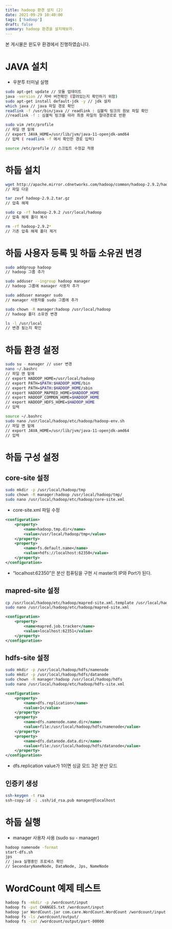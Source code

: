 ```yaml
---
title: hadoop 환경 설치 (2)
date: 2021-09-29 10:40:00
tags: ['hadoop']
draft: false
summary: hadoop 환경을 설치해보자.
---
```


본 게시물은 윈도우 환경에서 진행하였습니다.

# JAVA 설치

- 우분투 터미널 실행

```bash
sudo apt-get update // 모듈 업데이트
java -version // 자바 버전확인 (깔려있는지 확인하기 위함)
sudo apt-get install default-jdk -y // jdk 설차
which java // java 파일 경로 확인
readlink -f /usr/bin/java // readlink : 심볼릭 링크의 원보 파일 확인
//readlink -f : 심볼릭 링크를 따라 최종 파일의 절대경로로 반환

sudo vim /etc/profile
// 파일 맨 밑에
// export JAVA_HOME=/usr/lib/jvm/java-11-openjdk-amd64
// 입력 ( readlink -f 에서 확인한 경로 입력)

source /etc/profile // 스크립트 수정값 적용
```

# 하둡 설치

```bash
wget http://apache.mirror.cdnetworks.com/hadoop/common/hadoop-2.9.2/hadoop-2.9.2.tar.gz
// 파일 다운

tar zxvf hadoop-2.9.2.tar.gz
// 압축 해제

sudo cp -rf hadoop-2.9.2 /usr/local/hadoop
// 압축 해제 폴더 복사

rm -rf hadoop-2.9.2*
// 기존 압축 해제 폴더 제거
```

# 하둡 사용자 등록 및 하둡 소유권 변경

```bash
sudo addgroup hadoop
// hadoop 그룹 추가

sudo adduser --ingroup hadoop manager
// hadoop 그룹에 manager 사용자 추가

sudo adduser manager sudo
// manager 사용자를 sudo 그룹에 추가

sudo chown -R manager:hadoop /usr/local/hadoop
// hadoop 폴더 소유권 변경

ls -l /usr/local
// 변경 됬는지 확인
```

# 하둡 환경 설정

```bash
sudo su - manager // user 변경
nano ~/.bashrc
// 파일 맨 밑에
// export HADOOP_HOME=/usr/local/hadoop
// export PATH=$PATH:$HADOOP_HOME/bin
// export PATH=$PATH:$HADOOP_HOME/sbin
// export HADOOP_MAPRED_HOME=$HADOOP_HOME
// export HADOOP_COMMON_HOME=$HADOOP_HOME
// export HADOOP_HDFS_HOME=$HADOOP_HOME
// 입력

source ~/.bashrc
sudo nano /usr/local/hadoop/etc/hadoop/hadoop-env.sh
// 파일 맨 밑에
// export JAVA_HOME=/usr/lib/jvm/java-11-openjdk-amd64
// 입력
```

# 하둡 구성 설정

## core-site 설정

```bash
sudo mkdir -p /usr/local/hadoop/tmp
sudo chown -R manager:hadoop /usr/local/hadoop/tmp/
sudo nano /usr/local/hadoop/etc/hadoop/core-site.xml
```

- core-site.xml 파일 수정

```xml
<configuration>
    <property>
        <name>hadoop.tmp.dir</name>
        <value>/usr/local/hadoop/tmp</value>
    </property>
    <property>
        <name>fs.default.name</name>
        <value>hdfs://localhost:62350</value>
    </property>
</configuration>
```

- “localhost:62350”은 분산 컴퓨팅을 구현 시 master의 IP와 Port가 된다.

## mapred-site 설정

```bash
cp /usr/local/hadoop/etc/hadoop/mapred-site.xml.template /usr/local/hadoop/etc/hadoop/mapredsite.xml
sudo nano /usr/local/hadoop/etc/hadoop/mapred-site.xml
```

```xml
<configuration>
    <property>
        <name>mapred.job.tracker</name>
        <value>localhost:62351</value>
    </property>
</configuration>
```

## hdfs-site 설정

```bash
sudo mkdir -p /usr/local/hadoop/hdfs/namenode
sudo mkdir -p /usr/local/hadoop/hdfs/datanode
sudo chown -R manager:hadoop /usr/local/hadoop/hdfs
sudo nano /usr/local/hadoop/etc/hadoop/hdfs-site.xml
```

```xml
<configuration>
    <property>
        <name>dfs.replication</name>
        <value>1</value>
    </property>
    <property>
        <name>dfs.namenode.name.dir</name>
        <value>file:/usr/local/hadoop/hdfs/namenode</value>
    </property>
    <property>
        <name>dfs.datanode.data.dir</name>
        <value>file:/usr/local/hadoop/hdfs/datanode</value>
    </property>
</configuration>
```

- dfs.replication value가 1이면 싱글 모드 3은 분산 모드

## 인증키 생성

```bash
ssh-keygen -t rsa
ssh-copy-id -i .ssh/id_rsa.pub manager@localhost
```

# 하둡 실행

- manager 사용자 사용 (sudo su - manager)

```bash
hadoop namenode -format
start-dfs.sh
jps
// java 실행중인 프로세스 확인
// SecondaryNameNode, DataNode, Jps, NameNode
```

# WordCount 예제 테스트

```bash
hadoop fs -mkdir -p /wordcount/input
hadoop fs -put CHANGES.txt /wordcount/input
hadoop jar WordCount.jar com.care.WordCount.WordCount /wordcount/input /wordcount/output
hadoop fs -ls /wordcount/output/
hadoop fs -cat /wordcount/output/part-00000
```
